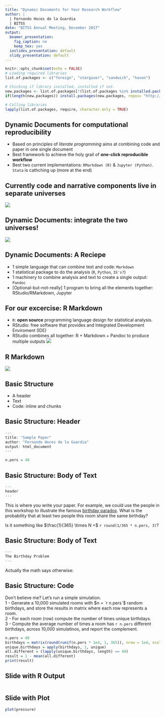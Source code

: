 ```yaml
---
title: "Dynamic Documents for Your Research Workflow"
author: |
  | Fernando Hoces de la Guardia
  | BITSS
date: "BITSS Annual Meeting, December 2017"
output:
  beamer_presentation:
    fig_caption: no
    keep_tex: yes
  ioslides_presentation: default
  slidy_presentation: default
---
```


```r
knitr::opts_chunk$set(echo = FALSE)
# Loading required libraries
list.of.packages <- c("foreign", "stargazer", "sandwich", "haven")

# Chicking if library installed, installed if not. 
new.packages <- list.of.packages[!(list.of.packages %in% installed.packages()[,"Package"])]
if(length(new.packages)) install.packages(new.packages, repos= "http://cran.cnr.berkeley.edu/") 

# Calling libraries 
lapply(list.of.packages, require, character.only = TRUE)
```


## Dynamic Documents for computational reproducibility
- Based on principles of *literate programming* aims at combining code and paper in one single document 
- Best framework to achieve the holy grail of **one-click reproducible workflow**
- Best two current implementations: `RMarkdown (R)` & `Jupyter (Python)`. `Stata` is cathching up (more at the end)

## Currently code and narrative components live in separate universes 
![](./Two universes.png)   


## Dynamic Documents: integrate the two universes!  
![](./One universe.png)

  
## Dynamic Documents: A Reciepe  

- 1 simple language that can combine text and code: `Markdown` 
- 1 statistical package to do the analysis (`R`, `Python`, `3S's?`)
- 1 machinery to combine analysis and text to create a single output: `Pandoc`
- [Optional-but-not-really] 1 program to bring all the elements together: RStudio/RMarkdown, Jupyter



## For our excercise: R Markdown  

- `R`: **open source** programming language design for statistical analysis.   
- RStudio: free software that provides and Integrated Development Enviroment (IDE)  
- RStudio combines all together: R + Markdown + Pandoc to produce multiple outputs
![](http://rmarkdown.rstudio.com/images/RMarkdownFlow.png)  


## R Markdown  
![](http://rmarkdown.rstudio.com/images/RMarkdownOutputFormats.png)

## Basic Structure

- A header
- Text
- Code: inline and chunks

## Basic Structure: Header

```r
---
title: "Sample Paper"
author: "Fernando Hoces de la Guardia"
output: html_document
---
```  

```r
n.pers = 40
```  


## Basic Structure: Body of Text

```r
---
header
---
```

This is where you write your paper. For example, we could use the people in this workshop to illustrate the famous [birthday paradox](https://en.wikipedia.org/wiki/Birthday_problem). 
What is the probability that at least two people this room share the same birthday?

Is it something like $\frac{1}{365} \times N =$   `r round(1/365 * n.pers, 3)`?


## Basic Structure: Body of Text

```r
---
The Birthday Problem
---
```

Actually the math says otherwise: 
\begin{align} 
 1 - \bar p(n) &= 1 \times \left(1-\frac{1}{365}\right) \times \left(1-\frac{2}{365}\right) \times \cdots \times \left(1-\frac{n-1}{365}\right) \nonumber  \\  &= \frac{ 365 \times 364 \times \cdots \times (365-n+1) }{ 365^n } \nonumber \\ &= \frac{ 365! }{ 365^n (365-n)!} = \frac{n!\cdot\binom{365}{n}}{365^n}\\
p(n= `r n.pers`) &= `r  round(1 - factorial(n.pers) * choose(365,n.pers)/ 365^n.pers, 3)`  \nonumber
\end{align}



## Basic Structure: Code

Don't believe me? Let's run a simple simulation.   
 1 - Generate a 10,000 simulated rooms with $n = `r n.pers`$ random birthdays, and store the results in matrix where each row represents a room.   
 2 - For each room (row) compute the number of times unique birthdays.   
 3 - Compute the average number of times a room has `r n.pers` different birthdays, across 10,000 simulatinos, and report the complement.    

```r
n.pers = 40
birthdays = matrix(round(runif(n.pers * 1e4, 1, 365)), nrow = 1e4, ncol = n.pers)
unique.birthdays = apply(birthdays, 1, unique)
all.different = (lapply(unique.birthdays, length) == 40)
result = 1 - mean(all.different)
print(result)
```



## Slide with R Output

```r

```  

## Slide with Plot

```r
plot(pressure)
```

